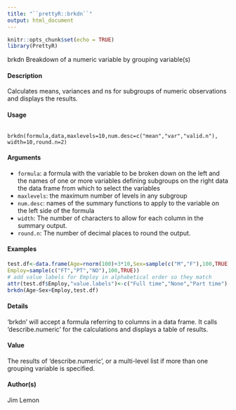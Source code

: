 ```yaml
---
title: "``prettyR::brkdn``"
output: html_document
---
```


  

```r
knitr::opts_chunk$set(echo = TRUE)
library(PrettyR)
```


brkdn Breakdown of a numeric variable by grouping variable(s)

#### Description
Calculates means, variances and ns for subgroups of numeric observations and displays the results.

#### Usage
<pre><code>
brkdn(formula,data,maxlevels=10,num.desc=c("mean","var","valid.n"),
width=10,round.n=2)
</code></pre>

#### Arguments 
* ``formula``: a formula with the variable to be broken down on the left and the names of one or more variables defining subgroups on the right data the data frame from which to select the variables
* ``maxlevels``: the maximum number of levels in any subgroup
* ``num.desc``: names of the summary functions to apply to the variable on the left side of the formula
* ``width``: The number of characters to allow for each column in the summary output.
* ``round.n``: The number of decimal places to round the output.


#### Examples 
```r
test.df<-data.frame(Age=rnorm(100)+3*10,Sex=sample(c("M","F"),100,TRUE),
Employ=sample(c("FT","PT","NO"),100,TRUE))
# add value labels for Employ in alphabetical order so they match
attr(test.df$Employ,"value.labels")<-c("Full time","None","Part time")
brkdn(Age~Sex+Employ,test.df)
```
#### Details
‘brkdn’ will accept a formula referring to columns in a data frame. It calls ‘describe.numeric’ for the calculations and displays a table of results.

#### Value
The results of ‘describe.numeric’, or a multi-level list if more than one grouping variable is specified.

#### Author(s)
Jim Lemon

